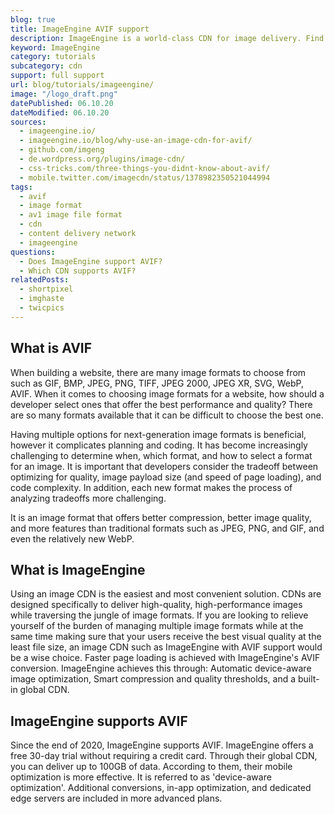 ```yaml
---
blog: true
title: ImageEngine AVIF support
description: ImageEngine is a world-class CDN for image delivery. Find out how you can use AVIF images in ImageEngine.
keyword: ImageEngine
category: tutorials
subcategory: cdn
support: full support
url: blog/tutorials/imageengine/
image: "/logo_draft.png"
datePublished: 06.10.20
dateModified: 06.10.20
sources:
  - imageengine.io/
  - imageengine.io/blog/why-use-an-image-cdn-for-avif/
  - github.com/imgeng
  - de.wordpress.org/plugins/image-cdn/
  - css-tricks.com/three-things-you-didnt-know-about-avif/
  - mobile.twitter.com/imagecdn/status/1378982350521044994
tags:
  - avif
  - image format
  - av1 image file format
  - cdn
  - content delivery network
  - imageengine
questions:
  - Does ImageEngine support AVIF?
  - Which CDN supports AVIF?
relatedPosts:
  - shortpixel
  - imghaste
  - twicpics
---
```


## What is AVIF

When building a website, there are many image formats to choose from such as GIF, BMP, JPEG, PNG, TIFF, JPEG 2000, JPEG XR, SVG, WebP, AVIF. When it comes to choosing image formats for a website, how should a developer select ones that offer the best performance and quality? There are so many formats available that it can be difficult to choose the best one.

Having multiple options for next-generation image formats is beneficial, however it complicates planning and coding. It has become increasingly challenging to determine when, which format, and how to select a format for an image. It is important that developers consider the tradeoff between optimizing for quality, image payload size (and speed of page loading), and code complexity. In addition, each new format makes the process of analyzing tradeoffs more challenging.

It is an image format that offers better compression, better image quality, and more features than traditional formats such as JPEG, PNG, and GIF, and even the relatively new WebP.

## What is ImageEngine

Using an image CDN is the easiest and most convenient solution. CDNs are designed specifically to deliver high-quality, high-performance images while traversing the jungle of image formats. If you are looking to relieve yourself of the burden of managing multiple image formats while at the same time making sure that your users receive the best visual quality at the least file size, an image CDN such as ImageEngine with AVIF support would be a wise choice. Faster page loading is achieved with ImageEngine's AVIF conversion. ImageEngine achieves this through: Automatic device-aware image optimization, Smart compression and quality thresholds, and a built-in global CDN.

## ImageEngine supports AVIF

Since the end of 2020, ImageEngine supports AVIF. ImageEngine offers a free 30-day trial without requiring a credit card. Through their global CDN, you can deliver up to 100GB of data. According to them, their mobile optimization is more effective. It is referred to as 'device-aware optimization'. Additional conversions, in-app optimization, and dedicated edge servers are included in more advanced plans.
